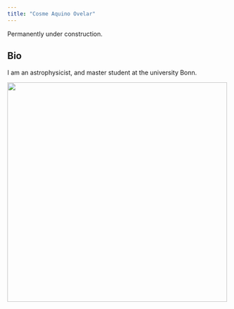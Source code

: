 ```yaml
---
title: "Cosme Aquino Ovelar"
---
```


Permanently under construction.

## Bio

I am an astrophysicist, and master student at the university Bonn.

![](images/IMG_1134%20(1).JPG){fig-align="left" width="500"}
